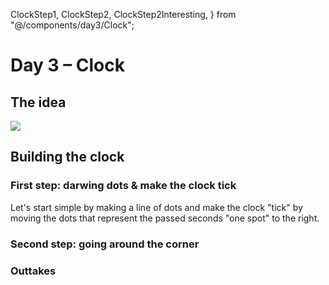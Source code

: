   ClockStep1,
  ClockStep2,
  ClockStep2Interesting,
} from "@/components/day3/Clock";

# Day 3 – Clock

## The idea


<div style={{ display: "flex", justifyContent: "center" }}>
  <Image src={ClockIdeaSketch} />
</div>

## Building the clock

### First step: darwing dots & make the clock tick

Let's start simple by making a line of dots and make the clock "tick" by moving the dots that represent the passed seconds "one spot" to the right.

<ClockStep1 />

### Second step: going around the corner

<ClockStep2 />

### Outtakes

<ClockStep2Interesting />
